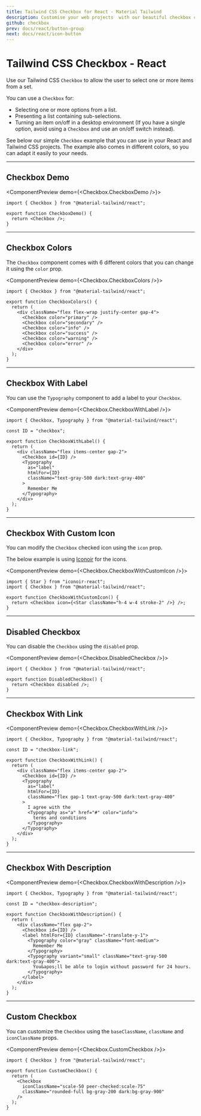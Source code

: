 ```yaml
---
title: Tailwind CSS Checkbox for React - Material Tailwind
description: Customise your web projects  with our beautiful checkbox component for Tailwind CSS and React using Material Design guidelines.
github: checkbox
prev: docs/react/button-group
next: docs/react/icon-button
---
```


# Tailwind CSS Checkbox - React

Use our Tailwind CSS `Checkbox` to allow the user to select one or more items from a set.

You can use a `Checkbox` for:

- Selecting one or more options from a list.
- Presenting a list containing sub-selections.
- Turning an item on/off in a desktop environment (If you have a single option, avoid using a `Checkbox` and use an on/off switch instead).

See below our simple `Checkbox` example that you can use in your React and Tailwind CSS projects. The example also comes in different colors, so you can adapt it easily to your needs.

---

## Checkbox Demo

<ComponentPreview demo={<Checkbox.CheckboxDemo />}>
```tsx
import { Checkbox } from "@material-tailwind/react";

export function CheckboxDemo() {
  return <Checkbox />;
}
```
</ComponentPreview>

---

## Checkbox Colors

The `Checkbox` component comes with 6 different colors that you can change it using the `color` prop.

<ComponentPreview demo={<Checkbox.CheckboxColors />}>
```tsx
import { Checkbox } from "@material-tailwind/react";

export function CheckboxColors() {
  return (
    <div className="flex flex-wrap justify-center gap-4">
      <Checkbox color="primary" />
      <Checkbox color="secondary" />
      <Checkbox color="info" />
      <Checkbox color="success" />
      <Checkbox color="warning" />
      <Checkbox color="error" />
    </div>
  );
}
```
</ComponentPreview>

---

## Checkbox With Label

You can use the `Typography` component to add a label to your `Checkbox`.

<ComponentPreview demo={<Checkbox.CheckboxWithLabel />}>
```tsx
import { Checkbox, Typography } from "@material-tailwind/react";

const ID = "checkbox";

export function CheckboxWithLabel() {
  return (
    <div className="flex items-center gap-2">
      <Checkbox id={ID} />
      <Typography
        as="label"
        htmlFor={ID}
        className="text-gray-500 dark:text-gray-400"
      >
        Remember Me
      </Typography>
    </div>
  );
}
```
</ComponentPreview>

---

## Checkbox With Custom Icon

You can modify the `Checkbox` checked icon using the `icon` prop.

The below example is using [Iconoir](https://iconoir.com?ref=material-tailwind) for the icons.


<ComponentPreview demo={<Checkbox.CheckboxWithCustomIcon />}>
```tsx
import { Star } from "iconoir-react";
import { Checkbox } from "@material-tailwind/react";

export function CheckboxWithCustomIcon() {
  return <Checkbox icon={<Star className="h-4 w-4 stroke-2" />} />;
}
```
</ComponentPreview>

---

## Disabled Checkbox

You can disable the `Checkbox` using the `disabled` prop.

<ComponentPreview demo={<Checkbox.DisabledCheckbox />}>
```tsx
import { Checkbox } from "@material-tailwind/react";

export function DisabledCheckbox() {
  return <Checkbox disabled />;
}
```
</ComponentPreview>

---

## Checkbox With Link

<ComponentPreview demo={<Checkbox.CheckboxWithLink />}>
```tsx
import { Checkbox, Typography } from "@material-tailwind/react";

const ID = "checkbox-link";

export function CheckboxWithLink() {
  return (
    <div className="flex items-center gap-2">
      <Checkbox id={ID} />
      <Typography
        as="label"
        htmlFor={ID}
        className="flex gap-1 text-gray-500 dark:text-gray-400"
      >
        I agree with the
        <Typography as="a" href="#" color="info">
          terms and conditions
        </Typography>
      </Typography>
    </div>
  );
}
```
</ComponentPreview>

---

## Checkbox With Description

<ComponentPreview demo={<Checkbox.CheckboxWithDescription />}>
```tsx
import { Checkbox, Typography } from "@material-tailwind/react";

const ID = "checkbox-description";

export function CheckboxWithDescription() {
  return (
    <div className="flex gap-2">
      <Checkbox id={ID} />
      <label htmlFor={ID} className="-translate-y-1">
        <Typography color="gray" className="font-medium">
          Remember Me
        </Typography>
        <Typography variant="small" className="text-gray-500 dark:text-gray-400">
          You&apos;ll be able to login without password for 24 hours.
        </Typography>
      </label>
    </div>
  );
}
```
</ComponentPreview>

---

## Custom Checkbox

You can customize the `Checkbox` using the `baseClassName`, `className` and `iconClassName` props.

<ComponentPreview demo={<Checkbox.CustomCheckbox />}>
```tsx
import { Checkbox } from "@material-tailwind/react";

export function CustomCheckbox() {
  return (
    <Checkbox
      iconClassName="scale-50 peer-checked:scale-75"
      className="rounded-full bg-gray-200 dark:bg-gray-900"
    />
  );
}
```
</ComponentPreview>